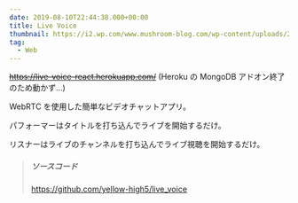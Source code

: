 ```yaml
---
date: 2019-08-10T22:44:38.000+00:00
title: Live Voice
thumbnail: https://i2.wp.com/www.mushroom-blog.com/wp-content/uploads/2019/05/%E3%82%B9%E3%82%AF%E3%83%AA%E3%83%BC%E3%83%B3%E3%82%B7%E3%83%A7%E3%83%83%E3%83%88-2019-05-23-18.43.17.png?w=1644&ssl=1
tag:
  - Web
---
```


~~https://live-voice-react.herokuapp.com/~~
(Heroku の MongoDB アドオン終了のため動かず...)

WebRTC を使用した簡単なビデオチャットアプリ。

パフォーマーはタイトルを打ち込んでライブを開始するだけ。

リスナーはライブのチャンネルを打ち込んでライブ視聴を開始するだけ。

> ##### ソースコード
>
> https://github.com/yellow-high5/live_voice
